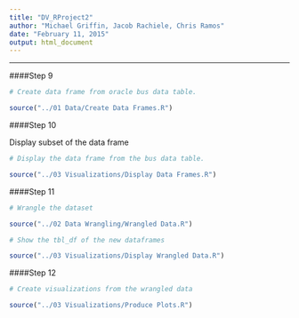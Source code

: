 ```yaml
---
title: "DV_RProject2"
author: "Michael Griffin, Jacob Rachiele, Chris Ramos"
date: "February 11, 2015"
output: html_document
---
```


* * *

####Step 9

```r

# Create data frame from oracle bus data table.

source("../01 Data/Create Data Frames.R")

```
####Step 10

Display subset of the data frame

```r

# Display the data frame from the bus data table.

source("../03 Visualizations/Display Data Frames.R")

```
####Step 11

```r
# Wrangle the dataset

source("../02 Data Wrangling/Wrangled Data.R")

# Show the tbl_df of the new dataframes

source("../03 Visualizations/Display Wrangled Data.R")

```

####Step 12

```r

# Create visualizations from the wrangled data

source("../03 Visualizations/Produce Plots.R")

```